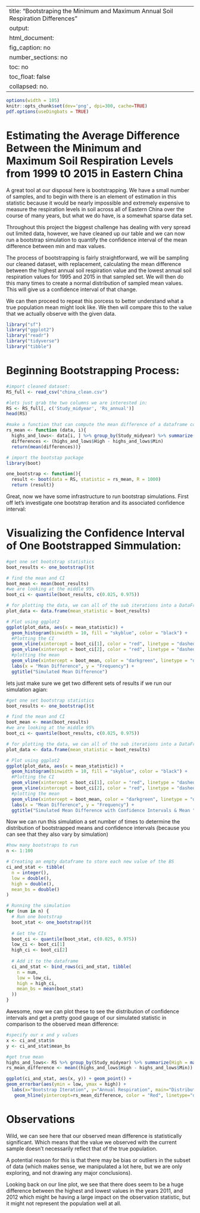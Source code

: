 
---
title: "Bootstraping the Minimum and Maximum Annual Soil Respiration Differences"
output: 
  html_document:
    fig_caption: no
    number_sections: no
    toc: no
    toc_float: false
    collapsed: no.
---

```r
options(width = 105)
knitr::opts_chunk$set(dev='png', dpi=300, cache=TRUE)
pdf.options(useDingbats = TRUE)
```

# Estimating the Average Difference Between the Minimum and Maximum Soil Respiration Levels from 1999 t0 2015 in Eastern China

A great tool at our disposal here is bootstrapping. We have a small number of samples, and to begin with there is an element of estimation in this statistic because it would be nearly impossible and extremely expensive to measure the respiration levels in soil across all of Eastern China over the course of many years, but what we do have, is a somewhat sparse data set. 

Throughout this project the biggest challenge has dealing with very spread out limited data, however, we have cleaned up our table and we can now run a bootstrap simulation to quantify the confidence interval of the mean difference between min and max values.

The process of bootstrapping is fairly straightforward, we will be sampling our cleaned dataset, with replacement, calculating the mean difference between the highest annual soil respiration value and the lowest annual soil respiration values for 1995 and 2015 in that sampled set. We will then do this many times to create a normal distribution of sampled mean values. This will give us a confidence interval of that change. 

We can then proceed to repeat this porcess to better understand what a true population mean might look like. We then will compare this to the value that we actually observe with the given data. 

```r
library("sf")
library("ggplot2")
library("readr")
library("tidyverse")
library("tibble")
```
# Beginning Bootstrapping Process:

```r
#import cleaned dataset:
RS_full <- read_csv("china_clean.csv")

#lets just grab the two columns we are interested in:
RS <- RS_full[, c('Study_midyear', 'Rs_annual')]
head(RS)
```

```r
#make a function that can compute the mean difference of a dataframe column:
rs_mean <- function (data, i){
  highs_and_lows<- data[i, ] %>% group_by(Study_midyear) %>% summarize(High = max(Rs_annual), Min = min(Rs_annual))
  differences <- (highs_and_lows$High - highs_and_lows$Min)
  return(mean(differences))}
```


```r
# import the bootstap package
library(boot)

one_bootstrap <- function(){
  result <- boot(data = RS, statistic = rs_mean, R = 1000)
  return (result)}
```

Great, now we have some infrastructure to run bootstrap simulations. 
First off let's investigate one bootstrap iteration and its associated confidence interval:

# Visualizing the Confidence Interval of One Bootstrapped Simmulation:

```r
#get one set bootstrap statistics
boot_results <- one_bootstrap()$t

# find the mean and CI 
boot_mean <- mean(boot_results)
#we are looking at the middle 95%
boot_ci <- quantile(boot_results, c(0.025, 0.975))

# for plotting the data, we can all of the sub iterations into a DataFrame
plot_data <- data.frame(mean_statistic = boot_results)

# Plot using ggplot2
ggplot(plot_data, aes(x = mean_statistic)) +
  geom_histogram(binwidth = 10, fill = "skyblue", color = "black") +
  #Plotting the CI
  geom_vline(xintercept = boot_ci[1], color = "red", linetype = "dashed") +
  geom_vline(xintercept = boot_ci[2], color = "red", linetype = "dashed") +
  #plotting the mean
  geom_vline(xintercept = boot_mean, color = "darkgreen", linetype = "dashed") +
  labs(x = "Mean Difference", y = "Frequency") +
  ggtitle("Simulated Mean Difference")
```
lets just make sure we get two different sets of results if we run our simulation agian:
```r
#get one set bootstrap statistics
boot_results <- one_bootstrap()$t

# find the mean and CI 
boot_mean <- mean(boot_results)
#we are looking at the middle 95%
boot_ci <- quantile(boot_results, c(0.025, 0.975))

# for plotting the data, we can all of the sub iterations into a DataFrame
plot_data <- data.frame(mean_statistic = boot_results)

# Plot using ggplot2
ggplot(plot_data, aes(x = mean_statistic)) +
  geom_histogram(binwidth = 10, fill = "skyblue", color = "black") +
  #Plotting the CI
  geom_vline(xintercept = boot_ci[1], color = "red", linetype = "dashed") +
  geom_vline(xintercept = boot_ci[2], color = "red", linetype = "dashed") +
  #plotting the mean
  geom_vline(xintercept = boot_mean, color = "darkgreen", linetype = "dashed") +
  labs(x = "Mean Difference", y = "Frequency") +
  ggtitle("Simulated Mean Difference with Confidence Intervals & Mean ")
```
Now we can run this simulation a set number of times to determine the distribution of bootstrapped means and confidence intervals (because you can see that they also vary by simulation)
```r

#how many bootstraps to run
n <- 1:100

# Creating an empty dataframe to store each new value of the BS
ci_and_stat <- tibble(
  n = integer(),
  low = double(),
  high = double(), 
  mean_bs = double()
)

# Running the simulation
for (num in n) {
  # Run one bootstrap
  boot_stat <- one_bootstrap()$t
  
  # Get the CIs
  boot_ci <- quantile(boot_stat, c(0.025, 0.975))
  low_ci <- boot_ci[1]
  high_ci <- boot_ci[2]
  
  # Add it to the dataframe
  ci_and_stat <- bind_rows(ci_and_stat, tibble(
    n = num,
    low = low_ci,
    high = high_ci,
    mean_bs = mean(boot_stat)
  ))
}
```
Awesome, now we can plot these to see the distribution of confidence intervals and get a pretty good gauge of our simulated statistic in comparison to the observed mean difference:

```r
#specify our x and y values
x <- ci_and_stat$n
y <- ci_and_stat$mean_bs

#get true mean
highs_and_lows<- RS %>% group_by(Study_midyear) %>% summarize(High = max(Rs_annual), Min = min(Rs_annual))
rs_mean_difference <- mean((highs_and_lows$High - highs_and_lows$Min))

ggplot(ci_and_stat, aes(x, y)) + geom_point() +  
geom_errorbar(aes(ymin = low, ymax = high)) + 
  labs(x="Bootstrap Iteration", y="Annual Respiration", main="Distribution of Confidence Intervals in Relation to Observed Statisitc") + 
   geom_hline(yintercept=rs_mean_difference, color = "Red", linetype="dashed")
```

# Observations 

Wild, we can see here that our observed mean difference is statistically significant. Which means that the value we observed with the current sample doesn't necessarily reflect that of the true population. 

A potential reason for this is that there may be bias or outliers in the subset of data (which makes sense, we manipulated a lot here, but we are only exploring, and not drawing any major conclusions). 

Looking back on our line plot, we see that there does seem to be a huge difference between the highest and lowest values in the years 2011, and 2012 which might be having a large impact on the observation statistic, but it might not represent the population well at all. 

